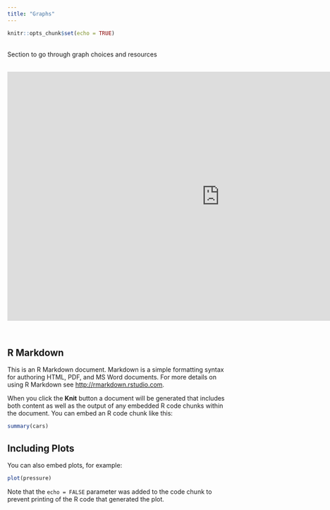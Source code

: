 ```yaml
---
title: "Graphs"
---
```


```r
knitr::opts_chunk$set(echo = TRUE)
```
&nbsp;  
Section to go through graph choices and resources  
&nbsp;  

<center>
<iframe src="https://4mosteurope.sharepoint.com/sites/traininganddevelopment/_layouts/15/Doc.aspx?sourcedoc={4c5ce3f1-629d-4a2c-af9c-7c7596edea0d}&amp;action=embedview&amp;wdAr=1.7777777777777776" width="962px" height="565px" frameborder="0">This is an embedded <a target="_blank" href="https://office.com">Microsoft Office</a> presentation, powered by <a target="_blank" href="https://office.com/webapps">Office</a>.</iframe>
</center>
&nbsp;  



## R Markdown

This is an R Markdown document. Markdown is a simple formatting syntax for authoring HTML, PDF, and MS Word documents. For more details on using R Markdown see <http://rmarkdown.rstudio.com>.

When you click the **Knit** button a document will be generated that includes both content as well as the output of any embedded R code chunks within the document. You can embed an R code chunk like this:

```r
summary(cars)
```

## Including Plots

You can also embed plots, for example:

```r
plot(pressure)
```

Note that the `echo = FALSE` parameter was added to the code chunk to prevent printing of the R code that generated the plot.
